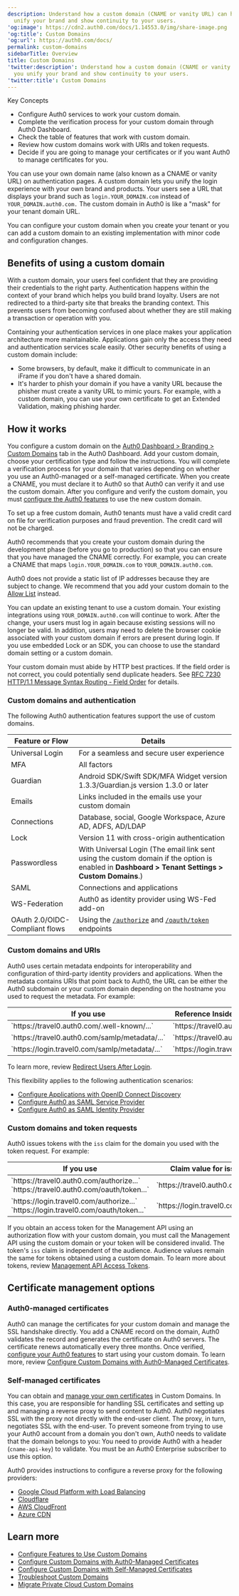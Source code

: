 ```yaml
---
description: Understand how a custom domain (CNAME or vanity URL) can help you
  unify your brand and show continuity to your users.
'og:image': https://cdn2.auth0.com/docs/1.14553.0/img/share-image.png
'og:title': Custom Domains
'og:url': https://auth0.com/docs/
permalink: custom-domains
sidebarTitle: Overview
title: Custom Domains
'twitter:description': Understand how a custom domain (CNAME or vanity URL) can help
  you unify your brand and show continuity to your users.
'twitter:title': Custom Domains
---
```

<Card title="Overview">

Key Concepts

* Configure Auth0 services to work your custom domain.
* Complete the verification process for your custom domain through Auth0 Dashboard.
* Check the table of features that work with custom domain.
* Review how custom domains work with URIs and token requests.
* Decide if you are going to manage your certificates or if you want Auth0 to manage certificates for you.

</Card>

You can use your own domain name (also known as a CNAME or vanity URL) on authentication pages. A <Tooltip tip="Custom Domain: Third-party domain with a specialized, or vanity, name." cta="View Glossary" href="/glossary?term=custom+domain">custom domain</Tooltip> lets you unify the login experience with your own brand and products. Your users see a URL that displays your brand such as `login.YOUR_DOMAIN.com` instead of `YOUR_DOMAIN.auth0.com.` The custom domain in Auth0 is like a "mask" for your tenant domain URL.

You can configure your custom domain when you create your tenant or you can add a custom domain to an existing implementation with minor code and configuration changes.

## Benefits of using a custom domain

With a custom domain, your users feel confident that they are providing their credentials to the right party. Authentication happens within the context of your brand which helps you build brand loyalty. Users are not redirected to a third-party site that breaks the branding context. This prevents users from becoming confused about whether they are still making a transaction or operation with you.

Containing your authentication services in one place makes your application architecture more maintainable. Applications gain only the access they need and authentication services scale easily. Other security benefits of using a custom domain include:

* Some browsers, by default, make it difficult to communicate in an iFrame if you don't have a shared domain.
* It's harder to phish your domain if you have a vanity URL because the phisher must create a vanity URL to mimic yours. For example, with a custom domain, you can use your own certificate to get an Extended Validation, making phishing harder.

## How it works

You configure a custom domain on the [Auth0 Dashboard > Branding > Custom Domains](https://manage.auth0.com/#/custom_domains) tab in the <Tooltip tip="Auth0 Dashboard: Auth0's main product to configure your services." cta="View Glossary" href="/glossary?term=Auth0+Dashboard">Auth0 Dashboard</Tooltip>. Add your custom domain, choose your certification type and follow the instructions. You will complete a verification process for your domain that varies depending on whether you use an Auth0-managed or a self-managed certificate. When you create a CNAME, you must declare it to Auth0 so that Auth0 can verify it and use the custom domain. After you configure and verify the custom domain, you must [configure the Auth0 features](/customize/custom-domains/configure-features-to-use-custom-domains) to use the new custom domain.

<Callout icon="file-lines" color="#0EA5E9" iconType="regular">

To set up a free custom domain, Auth0 tenants must have a valid credit card on file for verification purposes and fraud prevention. The credit card will not be charged.

</Callout>

Auth0 recommends that you create your custom domain during the development phase (before you go to production) so that you can ensure that you have managed the CNAME correctly. For example, you can create a CNAME that maps `login.YOUR_DOMAIN.com` to `YOUR_DOMAIN.auth0.com`.

<Callout icon="file-lines" color="#0EA5E9" iconType="regular">

Auth0 does not provide a static list of IP addresses because they are subject to change. We recommend that you add your custom domain to the [Allow List](/secure/security-guidance/data-security/allowlist) instead.

</Callout>

You can update an existing tenant to use a custom domain. Your existing integrations using `YOUR_DOMAIN.auth0.com` will continue to work. After the change, your users must log in again because existing sessions will no longer be valid. In addition, users may need to delete the browser cookie associated with your custom domain if errors are present during login. If you use embedded Lock or an SDK, you can choose to use the standard domain setting or a custom domain.

<Warning>

Your custom domain must abide by HTTP best practices. If the field order is not correct, you could potentially send duplicate headers. See [RFC 7230 HTTP/1.1 Message Syntax Routing - Field Order](https://tools.ietf.org/html/rfc7230#section-3.2.2) for details.

</Warning>

### Custom domains and authentication

The following Auth0 authentication features support the use of custom domains.

<table class="table"><thead>
<tr>
<th><strong>Feature or Flow</strong></th>
<th><strong>Details</strong></th>
</tr>
</thead>
<tbody>
<tr>
<td>Universal Login</td>
<td>For a seamless and secure user experience</td>
</tr>
<tr>
<td>MFA</td>
<td>All factors</td>
</tr>
<tr>
<td>Guardian</td>
<td>Android SDK/Swift SDK/MFA Widget version 1.3.3/Guardian.js version 1.3.0 or later</td>
</tr>
<tr>
<td>Emails</td>
<td>Links included in the emails use your custom domain</td>
</tr>
<tr>
<td>Connections</td>
<td>Database, social, Google Workspace, Azure AD, ADFS, AD/LDAP</td>
</tr>
<tr>
<td><Tooltip tip="Auth0's UI widget for authenticating users." cta="View Glossary" href="/glossary?term=Lock">Lock</Tooltip></td>
<td>Version 11 with cross-origin authentication</td>
</tr>
<tr>
<td><Tooltip tip="Form of authentication that does not rely on a password as the first factor." cta="View Glossary" href="/glossary?term=Passwordless">Passwordless</Tooltip></td>
<td>With Universal Login (The email link sent using the custom domain if the option is enabled in <strong>Dashboard &gt; Tenant Settings &gt; Custom Domains</strong>.)</td>
</tr>
<tr>
<td><Tooltip tip="Standardized protocol allowing two parties to exchange authentication information without a password." cta="View Glossary" href="/glossary?term=SAML">SAML</Tooltip></td>
<td>Connections and applications</td>
</tr>
<tr>
<td>WS-Federation</td>
<td>Auth0 as identity provider using WS-Fed add-on</td>
</tr>
<tr>
<td>OAuth 2.0/OIDC-Compliant flows</td>
<td>Using the <a href="https://auth0.com/docs/api/authentication#authorize-application"><code>/authorize</code></a> and <a href="https://auth0.com/docs/api/authentication#get-token"><code>/oauth/token</code></a> endpoints</td>
</tr>
</tbody>
</table>

### Custom domains and URIs

Auth0 uses certain metadata endpoints for interoperability and configuration of third-party <Tooltip tip="Identity Provider (IdP): Service that stores and manages digital identities." cta="View Glossary" href="/glossary?term=identity+providers">identity providers</Tooltip> and applications. When the metadata contains URIs that point back to Auth0, the URL can be either the Auth0 subdomain or your custom domain depending on the hostname you used to request the metadata. For example:

<table class="table"><thead>
<tr>
<th><strong>If you use</strong></th>
<th><strong>Reference Inside Metadata</strong></th>
</tr>
</thead>
<tbody>
<tr>
<td>`https://travel0.auth0.com/.well-known/...`</td>
<td>`https://travel0.auth0.com/...`</td>
</tr>
<tr>
<td>`https://travel0.auth0.com/samlp/metadata/...`</td>
<td>`https://travel0.auth0.com/...`</td>
</tr>
<tr>
<td>`https://login.travel0.com/samlp/metadata/...`</td>
<td>`https://login.travel0.com/...`</td>
</tr>
</tbody>
</table>

To learn more, review [Redirect Users After Login](/authenticate/login/redirect-users-after-login).

This flexibility applies to the following authentication scenarios:

* [Configure Applications with OpenID Connect Discovery](/get-started/applications/configure-applications-with-oidc-discovery)
* [Configure Auth0 as SAML Service Provider](/authenticate/protocols/saml/saml-sso-integrations/configure-auth0-saml-service-provider)
* [Configure Auth0 as SAML Identity Provider](/authenticate/single-sign-on/outbound-single-sign-on/configure-auth0-saml-identity-provider)

### Custom domains and token requests

Auth0 issues tokens with the `iss` claim for the domain you used with the token request. For example:

<table class="table"><thead>
<tr>
<th><strong>If you use</strong></th>
<th><strong>Claim value for iss</strong></th>
</tr>
</thead>
<tbody>
<tr>
<td>`https://travel0.auth0.com/authorize...`<br/>`https://travel0.auth0.com/oauth/token...`</td>
<td>`https://travel0.auth0.com/`</td>
</tr>
<tr>
<td>`https://login.travel0.com/authorize...`<br/>`https://login.travel0.com/oauth/token...`</td>
<td>`https://login.travel0.com/`</td>
</tr>
</tbody>
</table>

If you obtain an <Tooltip tip="Access Token: Authorization credential, in the form of an opaque string or JWT, used to access an API." cta="View Glossary" href="/glossary?term=access+token">access token</Tooltip> for the <Tooltip tip="Access Token: Authorization credential, in the form of an opaque string or JWT, used to access an API." cta="View Glossary" href="/glossary?term=Management+API">Management API</Tooltip> using an <Tooltip tip="Management API: A product to allow customers to perform administrative tasks." cta="View Glossary" href="/glossary?term=authorization+flow">authorization flow</Tooltip> with your custom domain, you must call the Management API using the custom domain or your token will be considered invalid. The token's `iss` claim is independent of the <Tooltip tip="Audience: Unique identifier of the audience for an issued token. Named aud in a token, its value contains the ID of either an application (Client ID) for an ID Token or an API (API Identifier) for an Access Token." cta="View Glossary" href="/glossary?term=audience">audience</Tooltip>. Audience values remain the same for tokens obtained using a custom domain. To learn more about tokens, review [Management API Access Tokens](/secure/tokens/access-tokens/management-api-access-tokens).

## Certificate management options

### Auth0-managed certificates

Auth0 can manage the certificates for your custom domain and manage the SSL handshake directly. You add a CNAME record on the domain, Auth0 validates the record and generates the certificate on Auth0 servers. The certificate renews automatically every three months. Once verified, [configure your Auth0 features](/customize/custom-domains/configure-features-to-use-custom-domains) to start using your custom domain. To learn more, review [Configure Custom Domains with Auth0-Managed Certificates](/customize/custom-domains/auth0-managed-certificates).

### Self-managed certificates

You can obtain and [manage your own certificates](/customize/custom-domains/self-managed-certificates) in Custom Domains. In this case, you are responsible for handling SSL certificates and setting up and managing a reverse proxy to send content to Auth0. Auth0 negotiates SSL with the proxy not directly with the end-user client. The proxy, in turn, negotiates SSL with the end-user. To prevent someone from trying to use your Auth0 account from a domain you don't own, Auth0 needs to validate that the domain belongs to you: You need to provide Auth0 with a header (`cname-api-key`) to validate. You must be an Auth0 Enterprise subscriber to use this option.

Auth0 provides instructions to configure a reverse proxy for the following providers:

* [Google Cloud Platform with Load Balancing](/customize/custom-domains/self-managed-certificates/configure-gcp-as-reverse-proxy)
* [Cloudflare](/customize/custom-domains/self-managed-certificates/configure-cloudflare-for-use-as-reverse-proxy)
* [AWS CloudFront](/customize/custom-domains/self-managed-certificates/configure-aws-cloudfront-for-use-as-reverse-proxy)
* [Azure CDN](/customize/custom-domains/self-managed-certificates/configure-azure-cdn-for-use-as-reverse-proxy)

## Learn more

* [Configure Features to Use Custom Domains](/customize/custom-domains/configure-features-to-use-custom-domains)
* [Configure Custom Domains with Auth0-Managed Certificates](/customize/custom-domains/auth0-managed-certificates)
* [Configure Custom Domains with Self-Managed Certificates](/customize/custom-domains/self-managed-certificates)
* [Troubleshoot Custom Domains](/troubleshoot/integration-extensibility-issues/troubleshoot-custom-domains)
* [Migrate Private Cloud Custom Domains](/migrate-private-cloud-custom-domains)